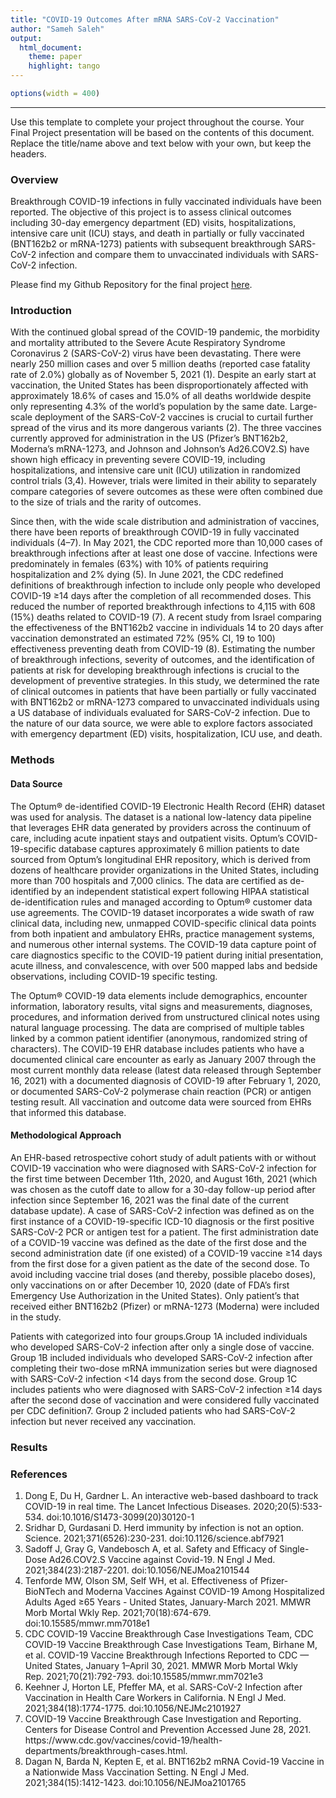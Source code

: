 ```yaml
---
title: "COVID-19 Outcomes After mRNA SARS-CoV-2 Vaccination"
author: "Sameh Saleh"
output: 
  html_document:
    theme: paper 
    highlight: tango
---
```

```r
options(width = 400)
```  
***
Use this template to complete your project throughout the course. Your Final Project presentation will be based on the contents of this document. Replace the title/name above and text below with your own, but keep the headers.

### Overview
<!--Give a brief a description of your project and its goal(s), what data you are using to complete it, and what three faculty/staff in different fields you have spoken to about your project with a brief summary of what you learned from each person. Include a link to your final project GitHub repository.-->

Breakthrough COVID-19 infections in fully vaccinated individuals have been reported. The objective of this project is to assess clinical outcomes including 30-day emergency department (ED) visits, hospitalizations, intensive care unit (ICU) stays, and death in partially or fully vaccinated (BNT162b2 or mRNA-1273) patients with subsequent breakthrough SARS-CoV-2 infection and compare them to unvaccinated individuals with SARS-CoV-2 infection.

Please find my Github Repository for the final project [here](https://github.com/ssaleh2/BMIN503_Final_Project).


### Introduction 
<!--Describe the problem addressed, its significance, and some background to motivate the problem.-->

With the continued global spread of the COVID-19 pandemic, the morbidity and mortality attributed to the Severe Acute Respiratory Syndrome Coronavirus 2 (SARS-CoV-2) virus have been devastating. There were nearly 250 million cases and over 5 million deaths (reported case fatality rate of 2.0%) globally as of November 5, 2021 (1). Despite an early start at vaccination, the United States has been disproportionately affected with approximately 18.6% of cases and 15.0% of all deaths worldwide despite only representing 4.3% of the world’s population by the same date. Large-scale deployment of the SARS-CoV-2 vaccines is crucial to curtail further spread of the virus and its more dangerous variants (2). The three vaccines currently approved for administration in the US (Pfizer’s BNT162b2, Moderna’s mRNA-1273, and Johnson and Johnson’s Ad26.COV2.S) have shown high efficacy in preventing severe COVID-19, including hospitalizations, and intensive care unit (ICU) utilization in randomized control trials (3,4). However, trials were limited in their ability to separately compare categories of severe outcomes as these were often combined due to the size of trials and the rarity of outcomes. 

Since then, with the wide scale distribution and administration of vaccines, there have been reports of breakthrough COVID-19 in fully vaccinated individuals (4–7). In May 2021, the CDC reported more than 10,000 cases of breakthrough infections after at least one dose of vaccine. Infections were predominately in females (63%) with 10% of patients requiring hospitalization and 2% dying (5). In June 2021, the CDC redefined definitions of breakthrough infection to include only people who developed COVID-19 ≥14 days after the completion of all recommended doses. This reduced the number of reported breakthrough infections to 4,115 with 608 (15%) deaths related to COVID-19 (7). A recent study from Israel comparing the effectiveness of the BNT162b2 vaccine in individuals 14 to 20 days after vaccination demonstrated an estimated 72% (95% CI, 19 to 100) effectiveness preventing death from COVID-19 (8). Estimating the number of breakthrough infections, severity of outcomes, and the identification of patients at risk for developing breakthrough infections is crucial to the development of preventive strategies. In this study, we determined the rate of clinical outcomes in patients that have been partially or fully vaccinated with BNT162b2 or mRNA-1273 compared to unvaccinated individuals using a US database of individuals evaluated for SARS-CoV-2 infection. Due to the nature of our data source, we were able to explore factors associated with emergency department (ED) visits, hospitalization, ICU use, and death. 

### Methods
<!--Describe the data used and general methodological approach. Subsequently, incorporate full R code necessary to retrieve and clean data, and perform analysis. Be sure to include a description of code so that others (including your future self) can understand what you are doing and why.-->

#### Data Source

The Optum® de-identified COVID-19 Electronic Health Record (EHR) dataset was used for analysis. The dataset is a national low-latency data pipeline that leverages EHR data generated by providers across the continuum of care, including acute inpatient stays and outpatient visits. Optum’s COVID-19-specific database captures approximately 6 million patients to date sourced from Optum’s longitudinal EHR repository, which is derived from dozens of healthcare provider organizations in the United States, including more than 700 hospitals and 7,000 clinics. The data are certified as de-identified by an independent statistical expert following HIPAA statistical de-identification rules and managed according to Optum® customer data use agreements. The COVID-19 dataset incorporates a wide swath of raw clinical data, including new, unmapped COVID-specific clinical data points from both inpatient and ambulatory EHRs, practice management systems, and numerous other internal systems. The COVID-19 data capture point of care diagnostics specific to the COVID-19 patient during initial presentation, acute illness, and convalescence, with over 500 mapped labs and bedside observations, including COVID-19 specific testing.

The Optum® COVID-19 data elements include demographics, encounter information, laboratory results, vital signs and measurements, diagnoses, procedures, and information derived from unstructured clinical notes using natural language processing. The data are comprised of multiple tables linked by a common patient identifier (anonymous, randomized string of characters). The COVID-19 EHR database includes patients who have a documented clinical care encounter as early as January 2007 through the most current monthly data release (latest data released through September 16, 2021) with a documented diagnosis of COVID-19 after February 1, 2020, or documented SARS-CoV-2 polymerase chain reaction (PCR) or antigen testing result. All vaccination and outcome data were sourced from EHRs that informed this database. 

#### Methodological Approach

An EHR-based retrospective cohort study of adult patients with or without COVID-19 vaccination who were diagnosed with SARS-CoV-2 infection for the first time between December 11th, 2020, and August 16th, 2021 (which was chosen as the cutoff date to allow for a 30-day follow-up period after infection since September 16, 2021 was the final date of the current database update). A case of SARS-CoV-2 infection was defined as on the first instance of a COVID-19-specific ICD-10 diagnosis or the first positive SARS-CoV-2 PCR or antigen test for a patient. The first administration date of a COVID-19 vaccine was defined as the date of the first dose and the second administration date (if one existed) of a COVID-19 vaccine ≥14 days from the first dose for a given patient as the date of the second dose. To avoid including vaccine trial doses (and thereby, possible placebo doses), only vaccinations on or after December 10, 2020 (date of FDA's first Emergency Use Authorization in the United States). Only patient's that received either BNT162b2 (Pfizer) or mRNA-1273 (Moderna) were included in the study. 

Patients with categorized into four groups.Group 1A included individuals who developed SARS-CoV-2 infection after only a single dose of vaccine. Group 1B included individuals who developed SARS-CoV-2 infection after completing their two-dose mRNA immunization series but were diagnosed with SARS-CoV-2 infection <14 days from the second dose. Group 1C includes patients who were diagnosed with SARS-CoV-2 infection ≥14 days after the second dose of vaccination and were considered fully vaccinated per CDC definition7. Group 2 included patients who had SARS-CoV-2 infection but never received any vaccination. 

### Results
<!--Describe your results and include relevant tables, plots, and code/comments used to obtain them. End with a brief conclusion of your findings related to the question you set out to address. You can include references if you'd like, but this is not required.-->

### References
1.  Dong E, Du H, Gardner L. An interactive web-based dashboard to track COVID-19 in real time. The Lancet Infectious Diseases. 2020;20(5):533-534. doi:10.1016/S1473-3099(20)30120-1
2. 	Sridhar D, Gurdasani D. Herd immunity by infection is not an option. Science. 2021;371(6526):230-231. doi:10.1126/science.abf7921
3. 	Sadoff J, Gray G, Vandebosch A, et al. Safety and Efficacy of Single-Dose Ad26.COV2.S Vaccine against Covid-19. N Engl J Med. 2021;384(23):2187-2201. doi:10.1056/NEJMoa2101544
4. 	Tenforde MW, Olson SM, Self WH, et al. Effectiveness of Pfizer-BioNTech and Moderna Vaccines Against COVID-19 Among Hospitalized Adults Aged ≥65 Years - United States, January-March 2021. MMWR Morb Mortal Wkly Rep. 2021;70(18):674-679. doi:10.15585/mmwr.mm7018e1
5. 	CDC COVID-19 Vaccine Breakthrough Case Investigations Team, CDC COVID-19 Vaccine Breakthrough Case Investigations Team, Birhane M, et al. COVID-19 Vaccine Breakthrough Infections Reported to CDC — United States, January 1–April 30, 2021. MMWR Morb Mortal Wkly Rep. 2021;70(21):792-793. doi:10.15585/mmwr.mm7021e3
6. 	Keehner J, Horton LE, Pfeffer MA, et al. SARS-CoV-2 Infection after Vaccination in Health Care Workers in California. N Engl J Med. 2021;384(18):1774-1775. doi:10.1056/NEJMc2101927
7. 	COVID-19 Vaccine Breakthrough Case Investigation and Reporting. Centers for Disease Control and Prevention Accessed June 28, 2021. https://www.cdc.gov/vaccines/covid-19/health-departments/breakthrough-cases.html.
8. 	Dagan N, Barda N, Kepten E, et al. BNT162b2 mRNA Covid-19 Vaccine in a Nationwide Mass Vaccination Setting. N Engl J Med. 2021;384(15):1412-1423. doi:10.1056/NEJMoa2101765
